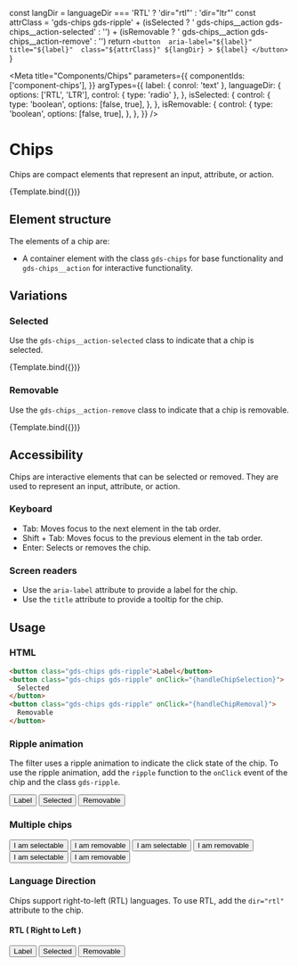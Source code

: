 
  const langDir = languageDir === 'RTL' ? 'dir="rtl"' : 'dir="ltr"'
  const attrClass =
    'gds-chips gds-ripple' +
    (isSelected ? ' gds-chips__action gds-chips__action-selected' : '') +
    (isRemovable ? ' gds-chips__action gds-chips__action-remove' : '')
  return `
    <button 
      aria-label="${label}" 
      title="${label}" 
      class="${attrClass}"
      ${langDir}
      >
        ${label}
    </button>
`
}

<Meta
  title="Components/Chips"
  parameters={{
    componentIds: ['component-chips'],
  }}
  argTypes={{
    label: { conrol: 'text' },
    languageDir: {
      options: ['RTL', 'LTR'],
      control: { type: 'radio' },
    },
    isSelected: {
      control: {
        type: 'boolean',
        options: [false, true],
      },
    },
    isRemovable: {
      control: {
        type: 'boolean',
        options: [false, true],
      },
    },
  }}
/>

# Chips

Chips are compact elements that represent an input, attribute, or action.

<Canvas>
  <Story
    name="Chips"
    args={{
      label: 'Chips',
    }}
  >
    {Template.bind({})}
  </Story>
</Canvas>

## Element structure

The elements of a chip are:

- A container element with the class `gds-chips` for base functionality and `gds-chips__action` for interactive functionality.

## Variations

### Selected

Use the `gds-chips__action-selected` class to indicate that a chip is selected.

<Canvas>
  <Story
    name="Selected"
    args={{
      label: 'Selected',
      isSelected: true,
      isRemovable: false,
    }}
  >
    {Template.bind({})}
  </Story>
</Canvas>

### Removable

Use the `gds-chips__action-remove` class to indicate that a chip is removable.

<Canvas>
  <Story
    name="Removable"
    args={{
      label: 'Removable',
      isSelected: false,
      isRemovable: true,
    }}
  >
    {Template.bind({})}
  </Story>
</Canvas>

## Accessibility

Chips are interactive elements that can be selected or removed. They are used to represent an input, attribute, or action.

### Keyboard

- Tab: Moves focus to the next element in the tab order.
- Shift + Tab: Moves focus to the previous element in the tab order.
- Enter: Selects or removes the chip.

### Screen readers

- Use the `aria-label` attribute to provide a label for the chip.
- Use the `title` attribute to provide a tooltip for the chip.

## Usage

### HTML

```html
<button class="gds-chips gds-ripple">Label</button>
<button class="gds-chips gds-ripple" onClick="{handleChipSelection}">
  Selected
</button>
<button class="gds-chips gds-ripple" onClick="{handleChipRemoval}">
  Removable
</button>
```

### Ripple animation

The filter uses a ripple animation to indicate the click state of the chip. To use the ripple animation, add the `ripple` function to the `onClick` event of the chip and the class `gds-ripple`.

<Canvas>
  <button class="gds-chips gds-ripple" onClick={handleChipRemoval}>
    Label
  </button>
  <button
    class="gds-chips gds-ripple gds-chips__action gds-chips__action-selected"
    onClick={handleChipSelection}
  >
    Selected
  </button>
  <button
    class="gds-chips gds-ripple gds-chips__action gds-chips__action-remove"
    onClick={handleChipRemoval}
  >
    Removable
  </button>
</Canvas>

### Multiple chips

<Canvas>
  <button class="gds-chips gds-ripple" onClick={handleChipRemoval}>
    I am selectable
  </button>
  <button class="gds-chips gds-ripple" onClick={handleChipSelection}>
    I am removable
  </button>
  <button class="gds-chips gds-ripple" onClick={handleChipRemoval}>
    I am selectable
  </button>
  <button class="gds-chips gds-ripple" onClick={handleChipSelection}>
    I am removable
  </button>
  <button class="gds-chips gds-ripple" onClick={handleChipRemoval}>
    I am selectable
  </button>
  <button class="gds-chips gds-ripple" onClick={handleChipSelection}>
    I am removable
  </button>
</Canvas>

### Language Direction

Chips support right-to-left (RTL) languages. To use RTL, add the `dir="rtl"` attribute to the chip.

#### RTL ( Right to Left )

<Canvas>
  <button class="gds-chips gds-ripple" dir="rtl" onClick={handleChipSelection}>
    Label
  </button>
  <button
    class="gds-chips gds-ripple gds-chips__action gds-chips__action-selected"
    dir="rtl"
    onClick={handleChipSelection}
  >
    Selected
  </button>
  <button
    class="gds-chips gds-ripple gds-chips__action gds-chips__action-remove"
    dir="rtl"
    onClick={handleChipRemoval}
  >
    Removable
  </button>
</Canvas>
